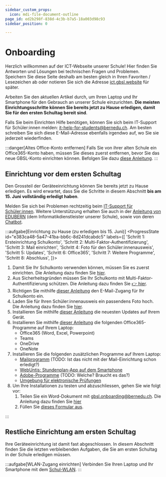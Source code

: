 ```yaml
---
sidebar_custom_props:
  icon: mdi-file-document-outline
page_id: ed2b298f-838d-4c3b-b7a5-18a003d98c93
sidebar_position: 0

---
```



# Onboarding
Herzlich willkommen auf der ICT-Webseite unserer Schule! Hier finden Sie Antworten und Lösungen bei technischen Fragen und Problemen. Speichern Sie diese Seite deshalb am besten gleich in Ihren Favoriten / Lesezeichen ab oder notieren Sie sich die Adresse [ict.gbsl.website](ict.gbsl.website) für später.

Arbeiten Sie den aktuellen Artikel durch, um Ihren Laptop und Ihr Smartphone für den Gebrauch an unserer Schule einzurichten. **Die meisten Einrichtungsschritte können Sie bereits jetzt zu Hause erledigen, damit Sie für den ersten Schultag bereit sind**.

Falls Sie beim Einrichten Hilfe benötigen, können Sie sich beim IT-Support für Schüler:innen melden: [it-help-for-students@bernedu.ch](mailto:it-help-for-students@bernedu.ch). Am besten schreiben Sie sich diese E-Mail-Adresse ebenfalls irgendwo auf, wo Sie sie jederzeit wiederfinden.

:::danger[Altes Office-Konto entfernen]
Falls Sie von ihrer alten Schule ein Office365-Konto haben, müssen Sie dieses zuerst entfernen, bevor Sie das neue GBSL-Konto einrichten können. Befolgen Sie dazu [diese Anleitung](TODO).
:::

<Auth />

## Einrichtung vor dem ersten Schultag
Den Grossteil der Geräteeinrichtung können Sie bereits jetzt zu Hause erledigen. Es wird erwartet, dass Sie die Schritte in diesem Abschnitt **bis am 15. Juni vollständig erledigt haben**. 

Melden Sie sich bei Problemen rechtzeitig beim [IT-Support für Schüler:innen](mailto:it-help-for-students@bernedu.ch). Weitere Unterstützung erhalten Sie auch in der [Anleitung von EDUBERN](https://erzbe.sharepoint.com/sites/EDUBERN-Infohub-Hilfsmittel/Lists/Hilfsmittel/Attachments/157/Anleitung%20–%20Onboarding%20EDUBERN%20BYOD%20FED_RESET_D.pdf) (dem Informatikdienstleister unserer Schule), sowie von deren [Chatbot](https://qr.edubern.ch/assistent).

:::aufgabe[Einrichtung zu Hause (zu erledigen bis 15. Juni)]
<ProgressState id="e383ca48-5a47-41ba-bb6c-8d241dcabdc5" labels={[
  'Schritt 1: Ersteinrichtung Schulkonto',
  'Schritt 2: Multi-Faktor-Authentifizierung',
  'Schritt 3: Mail einrichten',
  'Schritt 4: Foto für den Schüler:innenausweis',
  'Schritt 5: Updates',
  'Schritt 6: Office365',
  'Schritt 7: Weitere Programme',
  'Schritt 8: Abschluss',
]}>
1. Damit Sie Ihr Schulkonto verwenden können, müssen Sie es zuerst einrichten. Die Anleitung dazu finden Sie [hier](./01-accounts/01-schulkonto/index.mdx).
2. Aus Sicherheitsgründen müssen Sie Ihr Schulkonto mit Multi-Faktor-Authentifizierung schützen. Die Anleitung dazu finden Sie [👉 hier](TODO).
3. Richtigen Sie mithilfe [dieser Anleitung](TODO) den E-Mail-Zugang für Ihr Schulkonto ein.
4. Laden Sie für Ihren Schüler:innenausweis ein passendens Foto hoch. Die Anleitung dazu finden Sie [hier](../../schulkonto/foto-ausweis/README.md).
5. Installieren Sie mithilfe [dieser Anleitung](/docs/tipps/updates/README.md) die neuesten Updates auf Ihrem Gerät.
6. Installieren Sie mithilfe [dieser Anleitung](http://portal.office.com/) die folgenden Office365-Programme auf Ihrem Laptop:
   - Office365 (Word, Excel, Powerpoint)
   - Teams
   - OneDrive
   - OneNote
7. Installieren Sie die folgenden zusätzlichen Programme auf Ihrem Laptop:
   - [Mailprogramm](TODO) (TODO: Ist das nicht mit der Mail-Einrichtung schon erledigt?)
   - [WebUntis: Stundenplan-App auf dem Smartphone](TODO)
   - [Adobe-Programme](TODO) (TODO: Welche? Braucht es das?)
   - [Umgebung für elektronische Prüfungen](TODO)
8. Um Ihre Installationen zu testen und abzuschliessen, gehen Sie wie folgt vor:
   1. Teilen Sie ein Word-Dokument mit [gbsl.onboarding@bernedu.ch](mailto:gbsl.onboarding@bernedu.ch). Die Anleitung dazu finden Sie [hier](TODO)
   2. Füllen Sie [dieses Formular aus](https://forms.office.com/e/8rwV7ixe5G).
</ProgressState>
:::

## Restliche Einrichtung am ersten Schultag
Ihre Geräteeinrichtung ist damit fast abgeschlossen. In diesem Abschnitt finden Sie die letzten verbleibenden Aufgaben, die Sie am ersten Schultag in der Schule erledigen müssen.

:::aufgabe[WLAN-Zugang einrichten]
<TaskState id="454a9892-ca97-48dd-879b-fff295860c73" />
Verbinden Sie Ihren Laptop und Ihr Smartphone mit dem [Schul-WLAN](TODO).
:::

